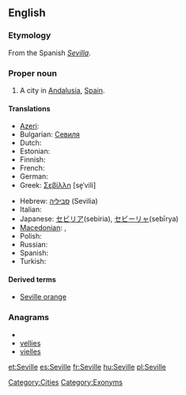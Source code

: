 ==English==

===Etymology===
From the Spanish ''[[Sevilla]]''.

===Proper noun===
{{en-proper noun}}

# A city in [[Andalusia]], [[Spain]].

====Translations====
{{trans-top|city in Spain}}
* [[Azeri]]: {{t|az|Sevilya|xs=Azeri}}
* Bulgarian: [[Севиля]]
* Dutch: {{t-|nl|Sevilla|n}}
* Estonian: {{t-|et|Sevilla}}
* Finnish: {{t+|fi|Sevilla}}
* French: {{t+|fr|Séville}}
* German: {{t-|de|Sevilla}}
* Greek: [[Σεβίλλη]] [se̞ˈvili] {{f}}
{{trans-mid}}
* Hebrew: [[סביליה]] (Sevilia)
* Italian: {{t-|it|Siviglia|f}}
* Japanese: [[セビリア]](sebiria), [[セビーリャ]](sebīrya)
* [[Macedonian]]: {{t|mk|Севилја|f|tr=Sevílja}},  {{t|mk|Севиља|f|tr=Sevílja}}
* Polish: {{t+|pl|Sewilla|f}}
* Russian: {{t|ru|Севилья|f}}
* Spanish: {{t+|es|Sevilla}}
* Turkish: {{t-|tr|Sevilla}}
{{trans-bottom}}

====Derived terms====
* [[Seville orange]]

===Anagrams===
* {{alphagram|eeillsv}}
* [[vellies#English|vellies]]
* [[vielles#English|vielles]]


[[Category:Cities]]
[[Category:Exonyms]]

[[et:Seville]]
[[es:Seville]]
[[fr:Seville]]
[[hu:Seville]]
[[pl:Seville]]